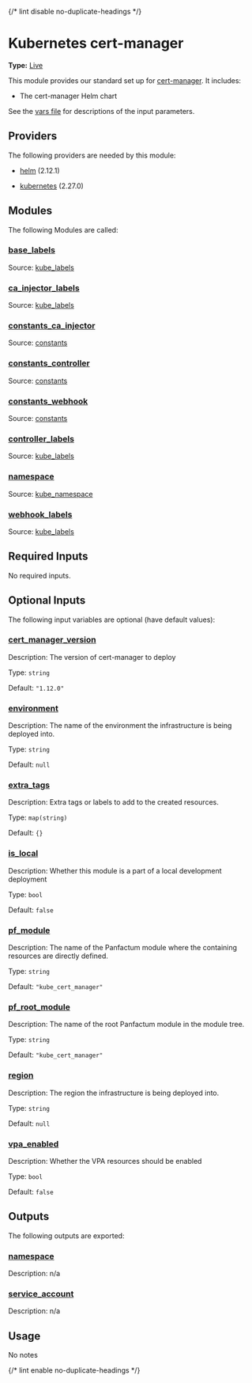 {/* lint disable no-duplicate-headings */}

# Kubernetes cert-manager

**Type:** [Live](./overview)

This module provides our standard set up for [cert-manager](https://cert-manager.io/). It includes:

- The cert-manager Helm chart

See the [vars file](./vars.tf) for descriptions of the input parameters.

## Providers

The following providers are needed by this module:

-  [helm](https://registry.terraform.io/providers/hashicorp/helm/2.12.1/docs) (2.12.1)

-  [kubernetes](https://registry.terraform.io/providers/hashicorp/kubernetes/2.27.0/docs) (2.27.0)

## Modules

The following Modules are called:

### <a name="module_base_labels"></a> [base\_labels](#module\_base\_labels)

Source: [kube_labels](./kube_labels)


### <a name="module_ca_injector_labels"></a> [ca\_injector\_labels](#module\_ca\_injector\_labels)

Source: [kube_labels](./kube_labels)


### <a name="module_constants_ca_injector"></a> [constants\_ca\_injector](#module\_constants\_ca\_injector)

Source: [constants](./constants)


### <a name="module_constants_controller"></a> [constants\_controller](#module\_constants\_controller)

Source: [constants](./constants)


### <a name="module_constants_webhook"></a> [constants\_webhook](#module\_constants\_webhook)

Source: [constants](./constants)


### <a name="module_controller_labels"></a> [controller\_labels](#module\_controller\_labels)

Source: [kube_labels](./kube_labels)


### <a name="module_namespace"></a> [namespace](#module\_namespace)

Source: [kube_namespace](./kube_namespace)


### <a name="module_webhook_labels"></a> [webhook\_labels](#module\_webhook\_labels)

Source: [kube_labels](./kube_labels)


## Required Inputs

No required inputs.

## Optional Inputs

The following input variables are optional (have default values):

### <a name="input_cert_manager_version"></a> [cert\_manager\_version](#input\_cert\_manager\_version)

Description: The version of cert-manager to deploy

Type: `string`

Default: `"1.12.0"`

### <a name="input_environment"></a> [environment](#input\_environment)

Description: The name of the environment the infrastructure is being deployed into.

Type: `string`

Default: `null`

### <a name="input_extra_tags"></a> [extra\_tags](#input\_extra\_tags)

Description: Extra tags or labels to add to the created resources.

Type: `map(string)`

Default: `{}`

### <a name="input_is_local"></a> [is\_local](#input\_is\_local)

Description: Whether this module is a part of a local development deployment

Type: `bool`

Default: `false`

### <a name="input_pf_module"></a> [pf\_module](#input\_pf\_module)

Description: The name of the Panfactum module where the containing resources are directly defined.

Type: `string`

Default: `"kube_cert_manager"`

### <a name="input_pf_root_module"></a> [pf\_root\_module](#input\_pf\_root\_module)

Description: The name of the root Panfactum module in the module tree.

Type: `string`

Default: `"kube_cert_manager"`

### <a name="input_region"></a> [region](#input\_region)

Description: The region the infrastructure is being deployed into.

Type: `string`

Default: `null`

### <a name="input_vpa_enabled"></a> [vpa\_enabled](#input\_vpa\_enabled)

Description: Whether the VPA resources should be enabled

Type: `bool`

Default: `false`

## Outputs

The following outputs are exported:

### <a name="output_namespace"></a> [namespace](#output\_namespace)

Description: n/a

### <a name="output_service_account"></a> [service\_account](#output\_service\_account)

Description: n/a

## Usage

No notes

{/* lint enable no-duplicate-headings */}
